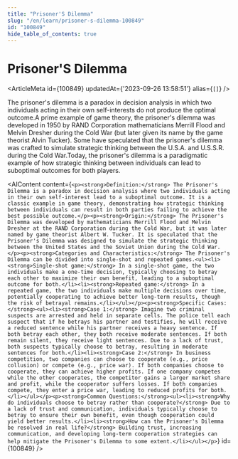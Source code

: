 ```yaml
---
title: "Prisoner'S Dilemma"
slug: "/en/learn/prisoner-s-dilemma-100849"
id: "100849"
hide_table_of_contents: true
---
```



# Prisoner'S Dilemma

<ArticleMeta id={100849} updatedAt={'2023-09-26 13:58:51'} alias={`[]`} />
<div className='border-solid border-b border-t-0 my-4 border-[var(--ifm-color-gray-300)]' />

The prisoner's dilemma is a paradox in decision analysis in which two individuals acting in their own self-interests do not produce the optimal outcome.A prime example of game theory, the prisoner's dilemma was developed in 1950 by RAND Corporation mathematicians Merrill Flood and Melvin Dresher during the Cold War (but later given its name by the game theorist Alvin Tucker). Some have speculated that the prisoner's dilemma was crafted to simulate strategic thinking between the U.S.A. and U.S.S.R. during the Cold War.Today, the prisoner's dilemma is a paradigmatic example of how strategic thinking between individuals can lead to suboptimal outcomes for both players.

<AIContent content={`<p><strong>Definition:</strong> The Prisoner's Dilemma is a paradox in decision analysis where two individuals acting in their own self-interest lead to a suboptimal outcome. It is a classic example in game theory, demonstrating how strategic thinking between individuals can result in both parties failing to achieve the best possible outcome.</p><p><strong>Origin:</strong> The Prisoner's Dilemma was developed by mathematicians Merrill Flood and Melvin Dresher at the RAND Corporation during the Cold War, but it was later named by game theorist Albert W. Tucker. It is speculated that the Prisoner's Dilemma was designed to simulate the strategic thinking between the United States and the Soviet Union during the Cold War.</p><p><strong>Categories and Characteristics:</strong> The Prisoner's Dilemma can be divided into single-shot and repeated games.<ul><li><strong>Single-shot game:</strong> In a single-shot game, the two individuals make a one-time decision, typically choosing to betray each other to maximize their own benefit, leading to a suboptimal outcome for both.</li><li><strong>Repeated game:</strong> In a repeated game, the two individuals make multiple decisions over time, potentially cooperating to achieve better long-term results, though the risk of betrayal remains.</li></ul></p><p><strong>Specific Cases:</strong><ul><li><strong>Case 1:</strong> Imagine two criminal suspects are arrested and held in separate cells. The police tell each suspect that if he betrays his partner and testifies, he will receive a reduced sentence while his partner receives a heavy sentence. If both betray each other, they both receive moderate sentences. If both remain silent, they receive light sentences. Due to a lack of trust, both suspects typically choose to betray, resulting in moderate sentences for both.</li><li><strong>Case 2:</strong> In business competition, two companies can choose to cooperate (e.g., price collusion) or compete (e.g., price war). If both companies choose to cooperate, they can achieve higher profits. If one company competes while the other cooperates, the competitor gains a larger market share and profit, while the cooperator suffers losses. If both companies compete, they enter a price war, leading to reduced profits for both.</li></ul></p><p><strong>Common Questions:</strong><ul><li><strong>Why do individuals choose to betray rather than cooperate?</strong> Due to a lack of trust and communication, individuals typically choose to betray to ensure their own benefit, even though cooperation could yield better results.</li><li><strong>How can the Prisoner's Dilemma be resolved in real life?</strong> Building trust, increasing communication, and developing long-term cooperation strategies can help mitigate the Prisoner's Dilemma to some extent.</li></ul></p>`} id={100849} />
